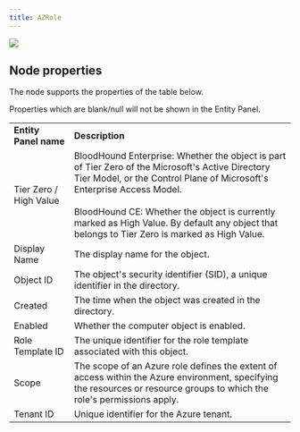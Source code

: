 ```yaml
---
title: AZRole
---
```


<Frame>
  <img src="/assets/18246479746331.png"/>
</Frame>


## Node properties

The node supports the properties of the table below.

<Note>
Properties which are blank/null will not be shown in the Entity Panel.
</Note>

|     |     |
| --- | --- |
| **Entity Panel name** | **Description** |
| Tier Zero / High Value | BloodHound Enterprise: Whether the object is part of Tier Zero of the Microsoft's Active Directory Tier Model, or the Control Plane of Microsoft's Enterprise Access Model.  <br/>  <br/>BloodHound CE: Whether the object is currently marked as High Value. By default any object that belongs to Tier Zero is marked as High Value. |
| Display Name | The display name for the object. |
| Object ID | The object's security identifier (SID), a unique identifier in the directory. |
| Created | The time when the object was created in the directory. |
| Enabled | Whether the computer object is enabled. |
| Role Template ID | The unique identifier for the role template associated with this object. |
| Scope | The scope of an Azure role defines the extent of access within the Azure environment, specifying the resources or resource groups to which the role's permissions apply. |
| Tenant ID | Unique identifier for the Azure tenant. |
